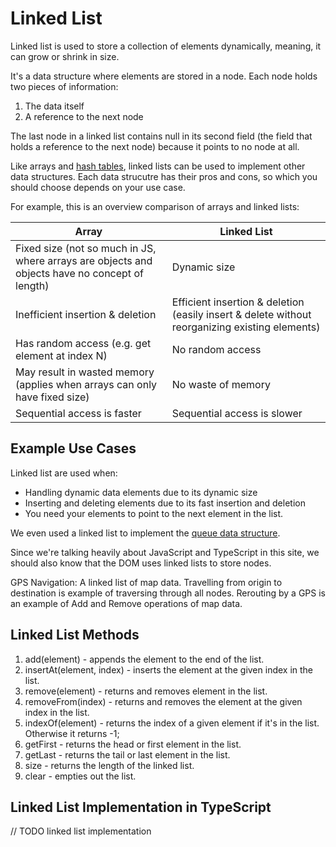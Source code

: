 # Linked List

Linked list is used to store a collection of elements dynamically, meaning, it can grow or shrink in size.

It's a data structure where elements are stored in a node. Each node holds two pieces of information:

1. The data itself
2. A reference to the next node

The last node in a linked list contains null in its second field (the field that holds a reference to the next node) because it points to no node at all.

Like arrays and [hash tables](https://dsa-cheatsheet.vercel.app/data-structures/hash-table), linked lists can be used to implement other data structures. Each data strucutre has their pros and cons, so which you should choose depends on your use case.

For example, this is an overview comparison of arrays and linked lists:

| Array                                                                                              | Linked List                    |
|----------------------------------------------------------------------------------------------------|--------------------------------|
| Fixed size (not so much in JS, where arrays are objects and objects have no concept of length)     | Dynamic size                   |
| Inefficient insertion & deletion                                                                   | Efficient insertion & deletion (easily insert & delete without reorganizing existing elements) |
| Has random access (e.g. get element at index N)                                                    | No random access               |
| May result in wasted memory (applies when arrays can only have fixed size)                         | No waste of memory             |
| Sequential access is faster                                                                        | Sequential access is slower    |

## Example Use Cases

Linked list are used when:

- Handling dynamic data elements due to its dynamic size
- Inserting and deleting elements due to its fast insertion and deletion
- You need your elements to point to the next element in the list.

We even used a linked list to implement the [queue data structure](https://dsa-cheatsheet.vercel.app/data-structures/queue).

Since we're talking heavily about JavaScript and TypeScript in this site, we should also know that the DOM uses linked lists to store nodes.

GPS Navigation: A linked list of map data. Travelling from origin to destination is example of traversing through all nodes. Rerouting by a GPS is an example of Add and Remove operations of map data.

## Linked List Methods

1. add(element) - appends the element to the end of the list.
2. insertAt(element, index) - inserts the element at the given index in the list.
3. remove(element) - returns and removes element in the list.
4. removeFrom(index) - returns and removes the element at the given index in the list.
5. indexOf(element) - returns the index of a given element if it's in the list. Otherwise it returns -1;
6. getFirst - returns the head or first element in the list.
7. getLast - returns the tail or last element in the list.
8. size - returns the length of the linked list.
9. clear - empties out the list.

## Linked List Implementation in TypeScript

// TODO linked list implementation